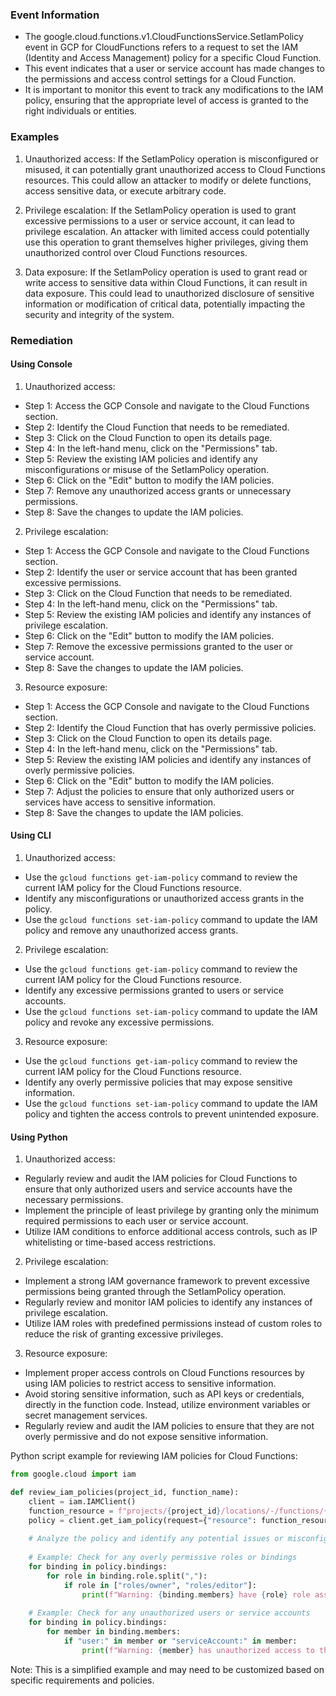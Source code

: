 
### Event Information

- The google.cloud.functions.v1.CloudFunctionsService.SetIamPolicy event in GCP for CloudFunctions refers to a request to set the IAM (Identity and Access Management) policy for a specific Cloud Function.
- This event indicates that a user or service account has made changes to the permissions and access control settings for a Cloud Function.
- It is important to monitor this event to track any modifications to the IAM policy, ensuring that the appropriate level of access is granted to the right individuals or entities.


### Examples

1. Unauthorized access: If the SetIamPolicy operation is misconfigured or misused, it can potentially grant unauthorized access to Cloud Functions resources. This could allow an attacker to modify or delete functions, access sensitive data, or execute arbitrary code.

2. Privilege escalation: If the SetIamPolicy operation is used to grant excessive permissions to a user or service account, it can lead to privilege escalation. An attacker with limited access could potentially use this operation to grant themselves higher privileges, giving them unauthorized control over Cloud Functions resources.

3. Data exposure: If the SetIamPolicy operation is used to grant read or write access to sensitive data within Cloud Functions, it can result in data exposure. This could lead to unauthorized disclosure of sensitive information or modification of critical data, potentially impacting the security and integrity of the system.

### Remediation

#### Using Console

1. Unauthorized access:
- Step 1: Access the GCP Console and navigate to the Cloud Functions section.
- Step 2: Identify the Cloud Function that needs to be remediated.
- Step 3: Click on the Cloud Function to open its details page.
- Step 4: In the left-hand menu, click on the "Permissions" tab.
- Step 5: Review the existing IAM policies and identify any misconfigurations or misuse of the SetIamPolicy operation.
- Step 6: Click on the "Edit" button to modify the IAM policies.
- Step 7: Remove any unauthorized access grants or unnecessary permissions.
- Step 8: Save the changes to update the IAM policies.

2. Privilege escalation:
- Step 1: Access the GCP Console and navigate to the Cloud Functions section.
- Step 2: Identify the user or service account that has been granted excessive permissions.
- Step 3: Click on the Cloud Function that needs to be remediated.
- Step 4: In the left-hand menu, click on the "Permissions" tab.
- Step 5: Review the existing IAM policies and identify any instances of privilege escalation.
- Step 6: Click on the "Edit" button to modify the IAM policies.
- Step 7: Remove the excessive permissions granted to the user or service account.
- Step 8: Save the changes to update the IAM policies.

3. Resource exposure:
- Step 1: Access the GCP Console and navigate to the Cloud Functions section.
- Step 2: Identify the Cloud Function that has overly permissive policies.
- Step 3: Click on the Cloud Function to open its details page.
- Step 4: In the left-hand menu, click on the "Permissions" tab.
- Step 5: Review the existing IAM policies and identify any instances of overly permissive policies.
- Step 6: Click on the "Edit" button to modify the IAM policies.
- Step 7: Adjust the policies to ensure that only authorized users or services have access to sensitive information.
- Step 8: Save the changes to update the IAM policies.

#### Using CLI

1. Unauthorized access:
- Use the `gcloud functions get-iam-policy` command to review the current IAM policy for the Cloud Functions resource.
- Identify any misconfigurations or unauthorized access grants in the policy.
- Use the `gcloud functions set-iam-policy` command to update the IAM policy and remove any unauthorized access grants.

2. Privilege escalation:
- Use the `gcloud functions get-iam-policy` command to review the current IAM policy for the Cloud Functions resource.
- Identify any excessive permissions granted to users or service accounts.
- Use the `gcloud functions set-iam-policy` command to update the IAM policy and revoke any excessive permissions.

3. Resource exposure:
- Use the `gcloud functions get-iam-policy` command to review the current IAM policy for the Cloud Functions resource.
- Identify any overly permissive policies that may expose sensitive information.
- Use the `gcloud functions set-iam-policy` command to update the IAM policy and tighten the access controls to prevent unintended exposure.

#### Using Python

1. Unauthorized access:
- Regularly review and audit the IAM policies for Cloud Functions to ensure that only authorized users and service accounts have the necessary permissions.
- Implement the principle of least privilege by granting only the minimum required permissions to each user or service account.
- Utilize IAM conditions to enforce additional access controls, such as IP whitelisting or time-based access restrictions.

2. Privilege escalation:
- Implement a strong IAM governance framework to prevent excessive permissions being granted through the SetIamPolicy operation.
- Regularly review and monitor IAM policies to identify any instances of privilege escalation.
- Utilize IAM roles with predefined permissions instead of custom roles to reduce the risk of granting excessive privileges.

3. Resource exposure:
- Implement proper access controls on Cloud Functions resources by using IAM policies to restrict access to sensitive information.
- Avoid storing sensitive information, such as API keys or credentials, directly in the function code. Instead, utilize environment variables or secret management services.
- Regularly review and audit the IAM policies to ensure that they are not overly permissive and do not expose sensitive information.

Python script example for reviewing IAM policies for Cloud Functions:

```python
from google.cloud import iam

def review_iam_policies(project_id, function_name):
    client = iam.IAMClient()
    function_resource = f"projects/{project_id}/locations/-/functions/{function_name}"
    policy = client.get_iam_policy(request={"resource": function_resource})
    
    # Analyze the policy and identify any potential issues or misconfigurations
    
    # Example: Check for any overly permissive roles or bindings
    for binding in policy.bindings:
        for role in binding.role.split(","):
            if role in ["roles/owner", "roles/editor"]:
                print(f"Warning: {binding.members} have {role} role assigned.")
    
    # Example: Check for any unauthorized users or service accounts
    for binding in policy.bindings:
        for member in binding.members:
            if "user:" in member or "serviceAccount:" in member:
                print(f"Warning: {member} has unauthorized access to the function.")
```

Note: This is a simplified example and may need to be customized based on specific requirements and policies.

